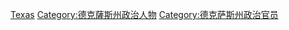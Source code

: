 [[Category:美国各州联邦众议员|Texas]]
[[Category:德克薩斯州政治人物|Category:德克薩斯州政治人物]]
[[Category:德克萨斯州政治官员|Category:德克萨斯州政治官员]]